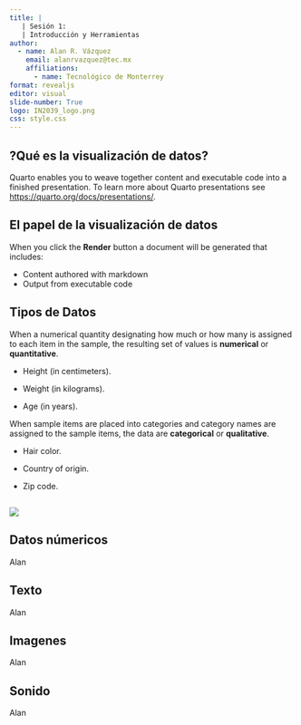 ```yaml
---
title: |
   | Sesión 1: 
   | Introducción y Herramientas
author: 
  - name: Alan R. Vázquez
    email: alanrvazquez@tec.mx
    affiliations:
      - name: Tecnológico de Monterrey
format: revealjs
editor: visual
slide-number: True
logo: IN2039_logo.png
css: style.css
---
```


## ?Qué es la visualización de datos?

Quarto enables you to weave together content and executable code into a finished presentation. To learn more about Quarto presentations see <https://quarto.org/docs/presentations/>.

## El papel de la visualización de datos

When you click the **Render** button a document will be generated that includes:

-   Content authored with markdown
-   Output from executable code

## Tipos de Datos

When a numerical quantity designating how much or how many is assigned to each item in the sample, the resulting set of values is **numerical** or **quantitative**.

-   Height (in centimeters).

-   Weight (in kilograms).

-   Age (in years).

When sample items are placed into categories and category names are assigned to the sample items, the data are **categorical** or **qualitative**.

-   Hair color.

-   Country of origin.

-   Zip code.

## 

![](images/clipboard-2226893720.png)

## Datos númericos

Alan

## Texto

Alan

## Imagenes

Alan

## Sonido

Alan

## 
